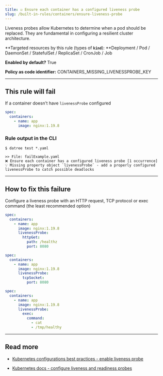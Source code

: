 ```yaml
---
title: ☑️ Ensure each container has a configured liveness probe
slug: /built-in-rules/containers/ensure-liveness-probe
---
```


Liveness probes allow Kubernetes to determine when a pod should be replaced. They are fundamental in configuring a resilient cluster architecture.

**Targeted resources by this rule (types of **`kind`**): **Deployment / Pod / DaemonSet / StatefulSet / ReplicaSet / CronJob / Job

**Enabled by default?** True

**Policy as code identifier:** CONTAINERS_MISSING_LIVENESSPROBE_KEY

---

## This rule will fail

If a container doesn't have `livenessProbe` configured

```yaml
spec:
  containers:
    - name: app
      image: nginx:1.19.8
```

### Rule output in the CLI

```none
$ datree test *.yaml

>> File: failExample.yaml
❌ Ensure each container has a configured liveness probe [1 occurrence]
💡 Missing property object `livenessProbe` - add a properly configured livenessProbe to catch possible deadlocks
```

---

## How to fix this failure

Configure a liveness probe with an HTTP request, TCP protocol or exec command (the least recommended option)

```yaml
spec:
  containers:
    - name: app
      image: nginx:1.19.8
      livenessProbe:
        httpGet:
          path: /healthz
          port: 8080
```

```yaml
spec:
  containers:
    - name: app
      image: nginx:1.19.8
      livenessProbe:
        tcpSocket:
          port: 8080
```

```yaml
spec:
  containers:
    - name: app
      image: nginx:1.19.8
      livenessProbe:
        exec:
          command:
            - cat
            - /tmp/healthy
```

---

## Read more

- [Kubernetes configurations best practices - enable liveness probe](https://www.datree.io/resources/kubernetes-configurations-best-practices#anchor7)[](https://kubernetes.io/docs/concepts/configuration/manage-resources-containers/)

- [Kubernetes docs - configure liveness and readiness probes](https://kubernetes.io/docs/tasks/configure-pod-container/configure-liveness-readiness-startup-probes/)
